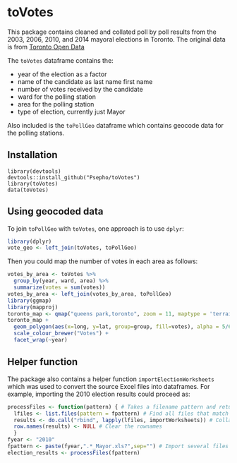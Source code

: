 toVotes
=======

This package contains cleaned and collated poll by poll results from the 2003, 2006, 2010, and 2014 mayoral elections in Toronto. The original data is from [Toronto Open Data](http://www1.toronto.ca/wps/portal/contentonly?vgnextoid=834689fe9c18b210VgnVCM1000003dd60f89RCRD)

The `toVotes` dataframe contains the:

* year of the election as a factor
* name of the candidate as last name first name
* number of votes received by the candidate
* ward for the polling station
* area for the polling station
* type of election, currently just Mayor

Also included is the `toPollGeo` dataframe which contains geocode data for the polling stations.

## Installation

    library(devtools)
    devtools::install_github("Psepho/toVotes")
    library(toVotes)
    data(toVotes)
    
## Using geocoded data

To join `toPollGeo` with `toVotes`, one approach is to use `dplyr`:

```r
library(dplyr)
vote_geo <- left_join(toVotes, toPollGeo)
```

Then you could map the number of votes in each area as follows:

```r
votes_by_area <- toVotes %>%
  group_by(year, ward, area) %>%
  summarize(votes = sum(votes))
votes_by_area <- left_join(votes_by_area, toPollGeo)
library(ggmap)
library(mapproj)
toronto_map <- qmap("queens park,toronto", zoom = 11, maptype = 'terrain')
toronto_map +
  geom_polygon(aes(x=long, y=lat, group=group, fill=votes), alpha = 5/6, data=votes_by_area) + 
  scale_colour_brewer("Votes") + 
  facet_wrap(~year)
```
    
## Helper function

The package also contains a helper function `importElectionWorksheets` which was used to convert the source Excel files into dataframes. For example, importing the 2010 election results could proceed as:

```r
processFiles <- function(pattern) { # Takes a filename pattern and returns a dataframe
  lfiles <- list.files(pattern = fpattern) # Find all files that match the pattern
  results <- do.call("rbind", lapply(lfiles, importWorksheets)) # Collapse all down to a single dataframe
  row.names(results) <- NULL # Clear the rownames
  }
fyear <- "2010"
fpattern <- paste(fyear,".*_Mayor.xls?",sep="") # Import several files at once
election_results <- processFiles(fpattern)
```
